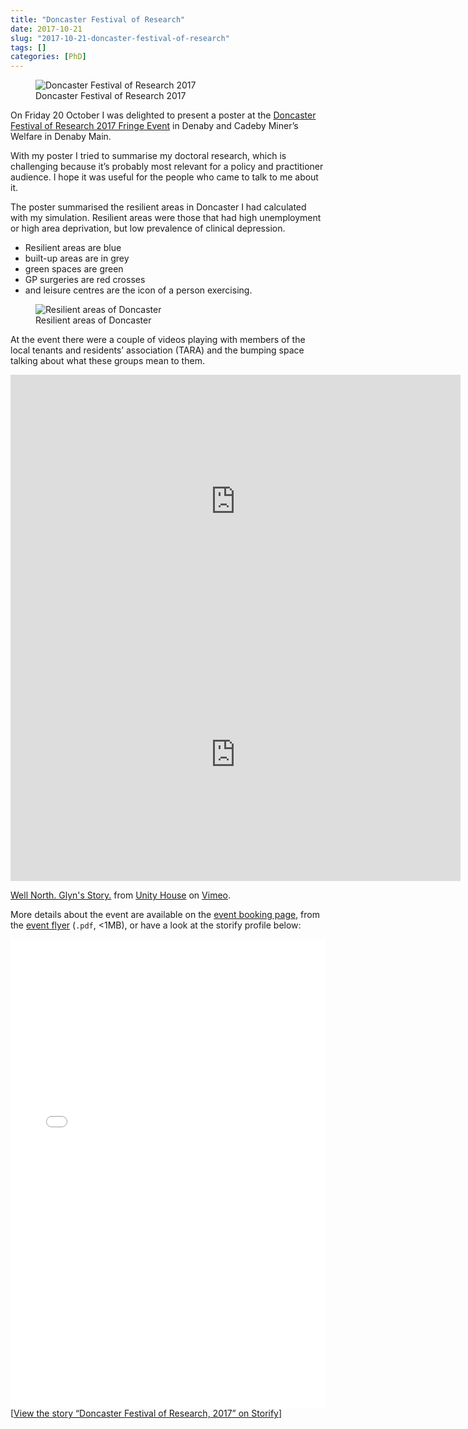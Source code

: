 ```yaml
---
title: "Doncaster Festival of Research"
date: 2017-10-21
slug: "2017-10-21-doncaster-festival-of-research"
tags: []
categories: [PhD]
---
```


![Doncaster Festival of Research 2017](../../img/doncaster-festival-of-research.jpeg)

On Friday 20 October I was delighted to present a poster at the [Doncaster Festival of Research 2017 Fringe Event](https://www.eventbrite.co.uk/e/doncasters-festival-of-research-fringe-events-tickets-38004578718#) in Denaby and Cadeby Miner's Welfare in Denaby Main.

With my poster I tried to summarise my doctoral research, which is challenging because it's probably most relevant for a policy and practitioner audience.
I hope it was useful for the people who came to talk to me about it.

The poster summarised the resilient areas in Doncaster I had calculated with my simulation.
Resilient areas were those that had high unemployment or high area deprivation, but low prevalence of clinical depression.

- Resilient areas are blue
- built-up areas are in grey
- green spaces are green
- GP surgeries are red crosses
- and leisure centres are the icon of a person exercising.

![Resilient areas of Doncaster](../../img/resilience-web.png)

At the event there were a couple of videos playing with members of the local tenants and residents' association (TARA) and the bumping space talking about what these groups mean to them.

<iframe width="720" height="405" src="https://www.youtube.com/embed/E4F0zxRreG0" frameborder="0" gesture="media" allowfullscreen></iframe>

<iframe src="https://player.vimeo.com/video/163719160?color=588d93&title=0&byline=0&portrait=0" width="720" height="405" frameborder="0" webkitallowfullscreen mozallowfullscreen allowfullscreen></iframe>
<p><a href="https://vimeo.com/163719160">Well North. Glyn&#039;s Story.</a> from <a href="https://vimeo.com/unityhouse">Unity House</a> on <a href="https://vimeo.com">Vimeo</a>.</p>

More details about the event are available on the [event booking page](https://www.eventbrite.co.uk/e/doncasters-festival-of-research-fringe-events-tickets-38004578718#), from the [event flyer](../../documents/dfor2017-flyer.pdf) (`.pdf`, <1MB), or have a look at the storify profile below:

<div class="storify"><iframe src="//storify.com/philmikejones/doncaster-festival-of-research-2017/embed?border=false" width="100%" height="750" frameborder="no" allowtransparency="true"></iframe><script src="//storify.com/philmikejones/doncaster-festival-of-research-2017.js?border=false"></script><noscript>[<a href="//storify.com/philmikejones/doncaster-festival-of-research-2017" target="_blank">View the story "Doncaster Festival of Research, 2017" on Storify</a>]</noscript></div>
